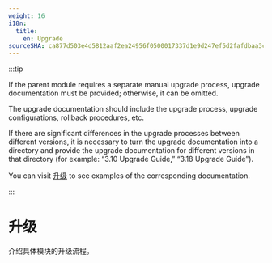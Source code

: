 ```yaml
---
weight: 16
i18n:
  title:
    en: Upgrade
sourceSHA: ca877d503e4d5812aaf2ea24956f0500017337d1e9d247ef5d2fafdbaa3cbd04
---
```


:::tip

If the parent module requires a separate manual upgrade process, upgrade documentation must be provided; otherwise, it can be omitted.

The upgrade documentation should include the upgrade process, upgrade configurations, rollback procedures, etc.

If there are significant differences in the upgrade processes between different versions, it is necessary to turn the upgrade documentation into a directory and provide the upgrade documentation for different versions in that directory (for example: “3.10 Upgrade Guide,” “3.18 Upgrade Guide”).

You can visit [升级](https://product-doc-guide.alauda.cn/template/upgrade/example.html) to see examples of the corresponding documentation.

:::

# 升级

介绍具体模块的升级流程。
